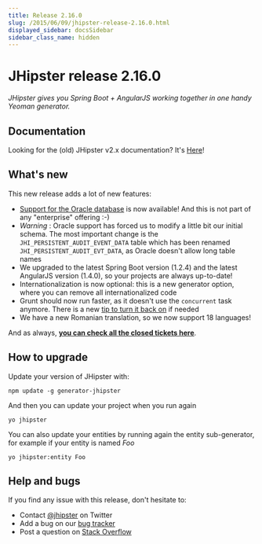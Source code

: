 ```yaml
---
title: Release 2.16.0
slug: /2015/06/09/jhipster-release-2.16.0.html
displayed_sidebar: docsSidebar
sidebar_class_name: hidden
---
```


JHipster release 2.16.0
==================

*JHipster gives you Spring Boot + AngularJS working together in one handy Yeoman generator.*

Documentation
----------

Looking for the (old) JHipster v2.x documentation? It's [Here](/documentation-archive)!

What's new
----------

This new release adds a lot of new features:

- [Support for the Oracle database](/using-oracle/) is now available! And this is not part of any "enterprise" offering :-)
- _Warning_ : Oracle support has forced us to modify a little bit our initial schema. The most important change is the `JHI_PERSISTENT_AUDIT_EVENT_DATA` table which has been renamed `JHI_PERSISTENT_AUDIT_EVT_DATA`, as Oracle doesn't allow long table names
- We upgraded to the latest Spring Boot version (1.2.4) and the latest AngularJS version (1.4.0), so your projects are always up-to-date!
- Internationalization is now optional: this is a new generator option, where you can remove all internationalized code
- Grunt should now run faster, as it doesn't use the `concurrent` task anymore. There is a new [tip to turn it back on](/tips/005_tip_concurrent_task_grunt.html) if needed
- We have a new Romanian translation, so we now support 18 languages!

And as always, __[you can check all the closed tickets here](https://github.com/jhipster/generator-jhipster/issues?q=milestone%3A2.16.0+is%3Aclosed)__.

How to upgrade
------------

Update your version of JHipster with:

```
npm update -g generator-jhipster
```

And then you can update your project when you run again

```
yo jhipster
```

You can also update your entities by running again the entity sub-generator, for example if your entity is named _Foo_

```
yo jhipster:entity Foo
```

Help and bugs
--------------

If you find any issue with this release, don't hesitate to:

- Contact [@jhipster](https://twitter.com/jhipster) on Twitter
- Add a bug on our [bug tracker](https://github.com/jhipster/generator-jhipster/issues?state=open)
- Post a question on [Stack Overflow](http://stackoverflow.com/tags/jhipster/info)
